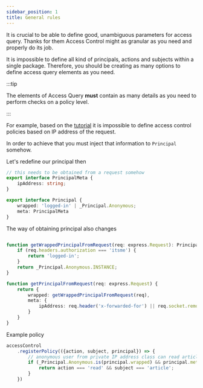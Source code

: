 ```yaml
---
sidebar_position: 1
title: General rules
---
```


It is crucial to be able to define good, unambiguous parameters for access query.
Thanks for them Access Control might as granular as you need and properly do its job.

It is impossible to define all kind of principals, actions and subjects within a single package.
Therefore, you should be creating as many options to define access query elements as you need.

:::tip

The elements of Access Query **must** contain as many details as you need to perform checks on a policy level.

:::

For example, based on the [tutorial](/tutorial) it is impossible to define access control policies based on IP address of the request.

In order to achieve that you must inject that information to `Principal` somehow.

Let's redefine our principal then

```typescript
// this needs to be obtained from a request somehow
export interface PrincipalMeta {
	ipAddress: string;
}

export interface Principal {
	wrapped: 'logged-in' | _Principal.Anonymous;
	meta: PrincipalMeta
}
```

The way of obtaining principal also changes
```typescript

function getWrappedPrincipalFromRequest(req: express.Request): Principal {
	if (req.headers.authorization === 'itsme') {
		return 'logged-in';
	}
	return _Principal.Anonymous.INSTANCE;
}

function getPrincipalFromRequest(req: express.Request) {
    return {
        wrapped: getWrappedPrincipalFromRequest(req),
        meta: {
            ipAddress: req.header('x-forwarded-for') || req.socket.remoteAddress
        }
    }
}
```

Example policy
```typescript
accessControl
	.registerPolicy(({action, subject, principal}) => {
        // anonymous user from private IP address class can read articles
		if (_Principal.Anonymous.is(principal.wrapped) && principal.meta.ipAddress.startsWith('10.0.0.')) {
			return action === 'read' && subject === 'article';
		}
	})
```
